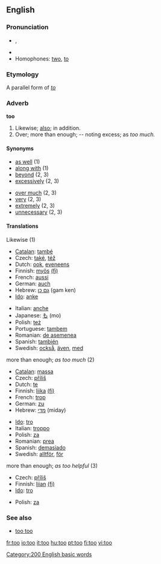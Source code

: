 {{see|to}}

==English==

{{rank|well|many|work|127|too|every|think|life}}

===Pronunciation===
*{{IPA|/tuː/}}, {{SAMPA|/tu:/}}
* {{audio|en-us-too.ogg|Audio (US)}}
*Homophones: [[two]], [[to]]

===Etymology===
A parallel form of ''[[to]]''

===Adverb===
'''too'''

# Likewise; [[also]]; in addition.
# Over; more than enough; -- noting excess; as ''too much.''

====Synonyms====
{{top}}
*[[as well]] (1)
*[[along with]] (1)
*[[beyond]] (2, 3)
*[[excessively]] (2, 3)
{{mid}}
*[[over much]] (2, 3)
*[[very]] (2, 3)
*[[extremely]] (2, 3)
*[[unnecessary]] (2, 3)
{{bottom}}

====Translations====
;Likewise (1)
{{top}}
*[[Catalan]]: [[també]]
*Czech: [[také]], [[též]]
*Dutch: [[ook]], [[eveneens]]
*Finnish: [[myös]] [[:fi:myös|(fi)]]
*French: [[aussi]]
*German: [[auch]]
*Hebrew: [[גם כן]] (gam ken)
*[[Ido]]: [[anke]]
{{mid}}
*Italian: [[anche]]
*Japanese: [[も]] (mo)
*Polish: [[też]]
*Portuguese: [[tambem]]
*Romanian: [[de asemenea]]
*Spanish: [[también]]
*Swedish: [[också]], [[även]], [[med]]
{{bottom}}

;more than enough; ''as too much'' (2)
{{top}}
*[[Catalan]]: [[massa]]
*Czech: [[příliš]]
*Dutch: [[te]]
*Finnish: [[liika]] [[:fi:liika|(fi)]]
*French: [[trop]]
*German: [[zu]]
*Hebrew: [[מדי]] (miday)
{{mid}}
*[[Ido]]: [[tro]]
*Italian: [[troppo]]
*Polish: [[za]]
*Romanian: [[prea]]
*Spanish: [[demasiado]]
*Swedish: [[alltför]], [[för]]
{{bottom}}

;more than enough; ''as too helpful'' (3)
{{top}}
*Czech: [[příliš]]
*Finnish: [[liian]] [[:fi:liian|(fi)]]
*[[Ido]]: [[tro]]
{{mid}}
*Polish: [[za]]
{{bottom}}

===See also===
*[[too too]] <!--a duplication used to signify great excess-->

[[Category:200 English basic words]]

[[fr:too]]
[[io:too]]
[[it:too]]
[[hu:too]]
[[pt:too]]
[[fi:too]]
[[vi:too]]